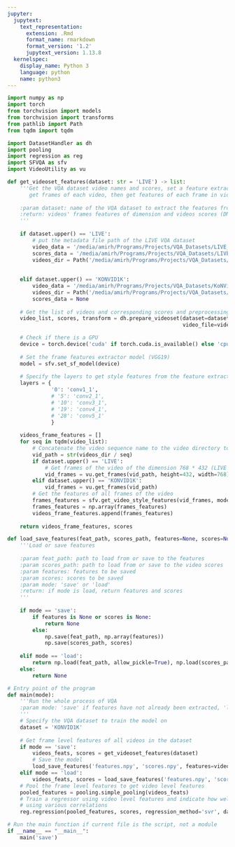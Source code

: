 ```yaml
---
jupyter:
  jupytext:
    text_representation:
      extension: .Rmd
      format_name: rmarkdown
      format_version: '1.2'
      jupytext_version: 1.13.8
  kernelspec:
    display_name: Python 3
    language: python
    name: python3
---
```


```python
import numpy as np
import torch
from torchvision import models
from torchvision import transforms
from pathlib import Path
from tqdm import tqdm

import DatasetHandler as dh
import pooling
import regression as reg
import SFVQA as sfv
import VideoUtility as vu
```

```python
def get_videoset_features(dataset: str = 'LIVE') -> list:
    '''Get the VQA dataset video names and scores, set a feature extractor model,
       get frames of each video, then get features of each frame in videos
       
    :param dataset: name of the VQA dataset to extract the features from
    :return: videos' frames features of dimension and videos scores (DMOS)
    '''
    
    if dataset.upper() == 'LIVE':
        # put the metadata file path of the LIVE VQA dataset
        video_data = '/media/amirh/Programs/Projects/VQA_Datasets/LIVE_SD/live_video_quality_seqs.txt'
        scores_data = '/media/amirh/Programs/Projects/VQA_Datasets/LIVE_SD/live_video_quality_data.txt'
        videos_dir = Path('/media/amirh/Programs/Projects/VQA_Datasets/LIVE_SD')
   
        
    elif dataset.upper() == 'KONVID1K':
        video_data = '/media/amirh/Programs/Projects/VQA_Datasets/KoNViD_1k_metadata/KoNViD_1k_mos.csv'
        videos_dir = Path('/media/amirh/Programs/Projects/VQA_Datasets/KoNViD_1k_videos')
        scores_data = None
        
    # Get the list of videos and corresponding scores and preprocessing module
    video_list, scores, transform = dh.prepare_videoset(dataset=dataset, frame_size=254, 
                                                        video_file=video_data, dmos_file=scores_data)

    # Check if there is a GPU
    device = torch.device('cuda' if torch.cuda.is_available() else 'cpu')
    
    # Set the frame features extractor model (VGG19)
    model = sfv.set_sf_model(device)
    
    # Specify the layers to get style features from the feature extractor model
    layers = {
              '0': 'conv1_1',
              # '5': 'conv2_1', 
              # '10': 'conv3_1', 
              # '19': 'conv4_1',
              # '28': 'conv5_1'
              }
    
    videos_frame_features = []
    for seq in tqdm(video_list):
        # Concatenate the video sequence name to the video directory to get the full video path
        vid_path = str(videos_dir / seq)
        if dataset.upper() == 'LIVE':
            # Get frames of the video of the dimension 768 * 432 (LIVE VQA videos)
            vid_frames = vu.get_frames(vid_path, height=432, width=768)
        elif dataset.upper() == 'KONVID1K':
            vid_frames = vu.get_frames(vid_path)
        # Get the features of all frames of the video
        frames_features = sfv.get_video_style_features(vid_frames, model, device, transform, layers)
        frames_features = np.array(frames_features)
        videos_frame_features.append(frames_features)
    
    return videos_frame_features, scores
```

```python
def load_save_features(feat_path, scores_path, features=None, scores=None, mode='save'):
    '''Load or save features
    
    :param feat_path: path to load from or save to the features
    :param scores_path: path to load from or save to the video scores
    :param features: features to be saved
    :param scores: scores to be saved
    :param mode: 'save' or 'load'
    :return: if mode is load, return features and scores
    '''
    
    if mode == 'save':
        if features is None or scores is None:
            return None
        else:
            np.save(feat_path, np.array(features))
            np.save(scores_path, scores)
            
    elif mode == 'load':
        return np.load(feat_path, allow_pickle=True), np.load(scores_path)
    else:
        return None
```

```python
# Entry point of the program
def main(mode):
    '''Run the whole process of VQA
    :param mode: 'save' if features have not already been extracted, 'load' otherwise
    '''
    # Specify the VQA dataset to train the model on
    dataset = 'KONVID1K'
    
    # Get frame level features of all videos in the dataset
    if mode == 'save':
        videos_feats, scores = get_videoset_features(dataset)
        # Save the model
        load_save_features('features.npy', 'scores.npy', features=videos_feats, scores=scores, mode=mode)
    elif mode == 'load':
        videos_feats, scores = load_save_features('features.npy', 'scores.npy', mode=mode)
    # Pool the frame level features to get video level features
    pooled_features = pooling.simple_pooling(videos_feats)
    # Train a regressor using video level features and indicate how well it predicts the scores
    # using various correlations
    reg.regression(pooled_features, scores, regression_method='svr', dataset=dataset)               
```

```python
# Run the main function if current file is the script, not a module
if __name__ == "__main__":
    main('save')
```

```python

```

```python

```
